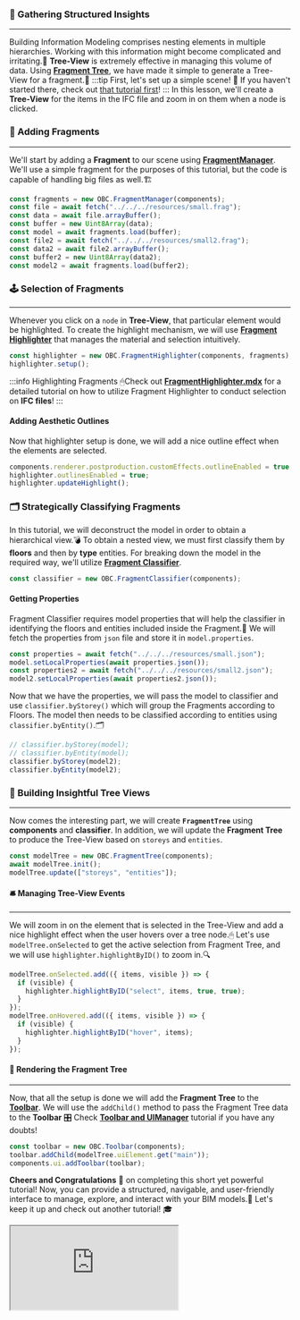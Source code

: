 ### 🌲 Gathering Structured Insights

---

Building Information Modeling comprises nesting elements in multiple hierarchies.
Working with this information might become complicated and irritating.🤯
**Tree-View** is extremely effective in managing this volume of data.
Using **[Fragment Tree](../api/classes/components.FragmentTree)**, we have made it simple to generate a Tree-View for a fragment.🦾
:::tip First, let's set up a simple scene!
👀 If you haven't started there, check out [that tutorial first](SimpleScene.mdx)!
:::
In this lesson, we'll create a **Tree-View** for the items in the IFC file and zoom in on them when a node is clicked.

### 🧩 Adding Fragments

---

We'll start by adding a **Fragment** to our scene using [**FragmentManager**](../api/classes/components.FragmentManager).
We'll use a simple fragment for the purposes of this tutorial, but the code is capable of handling big files as well.🏗️

```js
const fragments = new OBC.FragmentManager(components);
const file = await fetch("../../../resources/small.frag");
const data = await file.arrayBuffer();
const buffer = new Uint8Array(data);
const model = await fragments.load(buffer);
const file2 = await fetch("../../../resources/small2.frag");
const data2 = await file2.arrayBuffer();
const buffer2 = new Uint8Array(data2);
const model2 = await fragments.load(buffer2);
```

### 🕹 Selection of Fragments

---

Whenever you click on a `node` in **Tree-View**, that particular element would be highlighted.
To create the highlight mechanism, we will use **[Fragment Highlighter](../api/classes/components.FragmentHighlighter)**
that manages the material and selection intuitively.

```js
const highlighter = new OBC.FragmentHighlighter(components, fragments);
highlighter.setup();
```

:::info Highlighting Fragments
🖱Check out **[FragmentHighlighter.mdx](FragmentHighlighter.mdx)** for a detailed tutorial on how to utilize Fragment Highlighter to conduct selection on **IFC files**!
:::

#### Adding Aesthetic Outlines

Now that highlighter setup is done, we will add a nice outline effect when the elements are selected.

```js
components.renderer.postproduction.customEffects.outlineEnabled = true;
highlighter.outlinesEnabled = true;
highlighter.updateHighlight();
```

### 🗂️ Strategically Classifying Fragments

In this tutorial, we will deconstruct the model in order to obtain a hierarchical view.💣
To obtain a nested view, we must first classify them by **floors** and then by **type** entities.
For breaking down the model in the required way, we'll utilize **[Fragment Classifier](../api/classes/components.FragmentClassifier)**.

```js
const classifier = new OBC.FragmentClassifier(components);
```

#### Getting Properties

Fragment Classifier requires model properties that will help the classifier in identifying the floors and entities included inside the Fragment.🧮
We will fetch the properties from `json` file and store it in `model.properties`.

```js
const properties = await fetch("../../../resources/small.json");
model.setLocalProperties(await properties.json());
const properties2 = await fetch("../../../resources/small2.json");
model2.setLocalProperties(await properties2.json());
```

Now that we have the properties, we will pass the model to classifier and use `classifier.byStorey()` which will group the Fragments according to Floors.
The model then needs to be classified according to entities using `classifier.byEntity()`.🗂

```js
// classifier.byStorey(model);
// classifier.byEntity(model);
classifier.byStorey(model2);
classifier.byEntity(model2);
```

### 🌱 Building Insightful Tree Views

---

Now comes the interesting part, we will create **`FragmentTree`** using **components** and **classifier**.
In addition, we will update the **Fragment Tree** to produce the Tree-View based on `storeys` and `entities`.

```js
const modelTree = new OBC.FragmentTree(components);
await modelTree.init();
modelTree.update(["storeys", "entities"]);
```

#### 🛎️ Managing Tree-View Events

---

We will zoom in on the element that is selected in the Tree-View and add a nice highlight effect when the user hovers over a tree node.🖱
Let's use `modelTree.onSelected` to get the active selection from Fragment Tree, and we will use `highlighter.highlightByID()` to zoom in.🔍

```js
modelTree.onSelected.add(({ items, visible }) => {
  if (visible) {
    highlighter.highlightByID("select", items, true, true);
  }
});
modelTree.onHovered.add(({ items, visible }) => {
  if (visible) {
    highlighter.highlightByID("hover", items);
  }
});
```

#### 🎨 Rendering the Fragment Tree

---

Now, that all the setup is done we will add the **Fragment Tree** to the **[Toolbar](../api/classes/components.Toolbar)**.
We will use the `addChild()` method to pass the Fragment Tree data to the **Toolbar**
🎛️ Check **[Toolbar and UIManager](./UIManager.mdx)** tutorial if you have any doubts!

```js
const toolbar = new OBC.Toolbar(components);
toolbar.addChild(modelTree.uiElement.get("main"));
components.ui.addToolbar(toolbar);
```

**Cheers and Congratulations** 🎉 on completing this short yet powerful tutorial!
Now, you can provide a structured, navigable, and user-friendly interface to manage, explore, and interact with your BIM models.🥁
Let's keep it up and check out another tutorial! 🎓

<iframe src="https://thatopen.github.io/engine_components/src/fragments/FragmentTree/index.html"></iframe>

